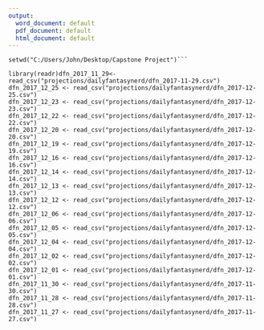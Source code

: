 ---
output:
  word_document: default
  pdf_document: default
  html_document: default
---
```
setwd("C:/Users/John/Desktop/Capstone Project")```

library(readr)dfn_2017_11_29<-read_csv("projections/dailyfantasynerd/dfn_2017-11-29.csv")
dfn_2017_12_25 <- read_csv("projections/dailyfantasynerd/dfn_2017-12-25.csv")
dfn_2017_12_23 <- read_csv("projections/dailyfantasynerd/dfn_2017-12-23.csv")
dfn_2017_12_22 <- read_csv("projections/dailyfantasynerd/dfn_2017-12-22.csv")
dfn_2017_12_20 <- read_csv("projections/dailyfantasynerd/dfn_2017-12-20.csv")
dfn_2017_12_19 <- read_csv("projections/dailyfantasynerd/dfn_2017-12-19.csv")
dfn_2017_12_16 <- read_csv("projections/dailyfantasynerd/dfn_2017-12-16.csv")
dfn_2017_12_14 <- read_csv("projections/dailyfantasynerd/dfn_2017-12-14.csv")
dfn_2017_12_13 <- read_csv("projections/dailyfantasynerd/dfn_2017-12-13.csv")
dfn_2017_12_12 <- read_csv("projections/dailyfantasynerd/dfn_2017-12-12.csv")
dfn_2017_12_06 <- read_csv("projections/dailyfantasynerd/dfn_2017-12-06.csv")
dfn_2017_12_05 <- read_csv("projections/dailyfantasynerd/dfn_2017-12-05.csv")
dfn_2017_12_04 <- read_csv("projections/dailyfantasynerd/dfn_2017-12-04.csv")
dfn_2017_12_02 <- read_csv("projections/dailyfantasynerd/dfn_2017-12-02.csv")
dfn_2017_12_01 <- read_csv("projections/dailyfantasynerd/dfn_2017-12-01.csv")
dfn_2017_11_30 <- read_csv("projections/dailyfantasynerd/dfn_2017-11-30.csv")
dfn_2017_11_28 <- read_csv("projections/dailyfantasynerd/dfn_2017-11-28.csv")
dfn_2017_11_27 <- read_csv("projections/dailyfantasynerd/dfn_2017-11-27.csv")

```